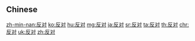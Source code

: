 {{also|反對}}
==Chinese==
{{zh-see|反對}}

[[zh-min-nan:反对]]
[[ko:反对]]
[[hu:反对]]
[[mg:反对]]
[[ja:反对]]
[[sr:反对]]
[[ta:反对]]
[[th:反对]]
[[chr:反对]]
[[uk:反对]]
[[zh:反对]]